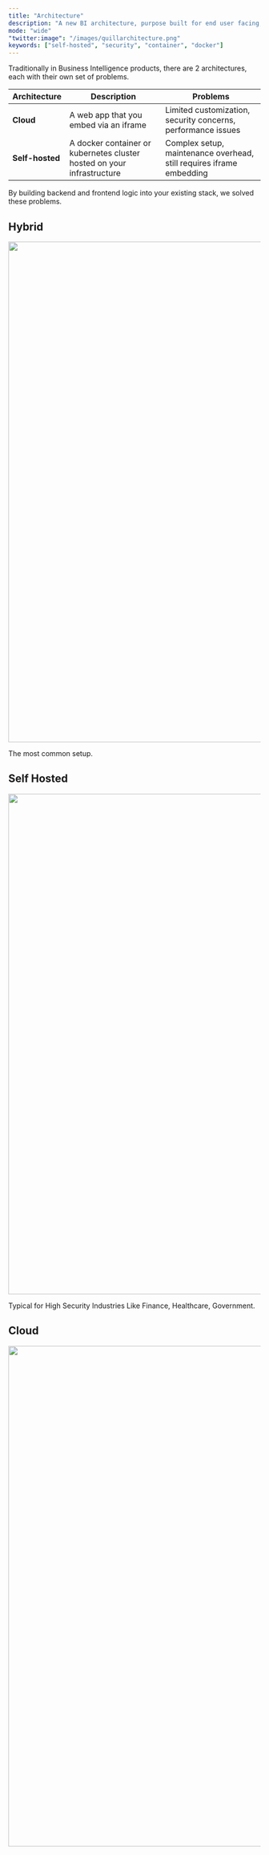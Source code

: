 ```yaml
---
title: "Architecture"
description: "A new BI architecture, purpose built for end user facing, in-product dashboards and reporting."
mode: "wide"
"twitter:image": "/images/quillarchitecture.png"
keywords: ["self-hosted", "security", "container", "docker"]
---
```


Traditionally in Business Intelligence products, there are 2 architectures, each with their own set of problems.

| Architecture    | Description                                                            | Problems                                                             |
| --------------- | ---------------------------------------------------------------------- | -------------------------------------------------------------------- |
| **Cloud**       | A web app that you embed via an iframe                                 | Limited customization, security concerns, performance issues         |
| **Self-hosted** | A docker container or kubernetes cluster hosted on your infrastructure | Complex setup, maintenance overhead, still requires iframe embedding |

By building backend and frontend logic into your existing stack, we solved these problems.

## Hybrid

<Frame caption="Production DB connection runs in your cloud. Metadata requests are made to Quill Metadata API. BI Platform is hosted on our cloud.">
  <img width="1000px" src="/images/quillhybridarchitecture.png" />
</Frame>

The most common setup.

## Self Hosted

<Frame caption="Production DB connection and BI Platform run entirely in your cloud. Metadata requests are made to Quill Metadata API.">
  <img width="1000px" src="/images/quillselfhostedarchitecture.png" />
</Frame>

Typical for High Security Industries Like Finance, Healthcare, Government.

## Cloud

<Frame caption="Similar to Other Cloud Developer Products">
  <img width="1000px" src="/images/quillcloudarchitecture.png" />
</Frame>
